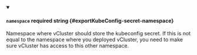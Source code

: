 
<details className="config-field" data-expandable="false" open>
<summary>

#### `namespace` <span className="config-field-required" data-required="false">required</span> <span className="config-field-type">string</span> <span className="config-field-default"></span> <span className="config-field-enum"></span> {#exportKubeConfig-secret-namespace}

Namespace where vCluster should store the kubeconfig secret. If this is not equal to the namespace
where you deployed vCluster, you need to make sure vCluster has access to this other namespace.

</summary>



</details>
